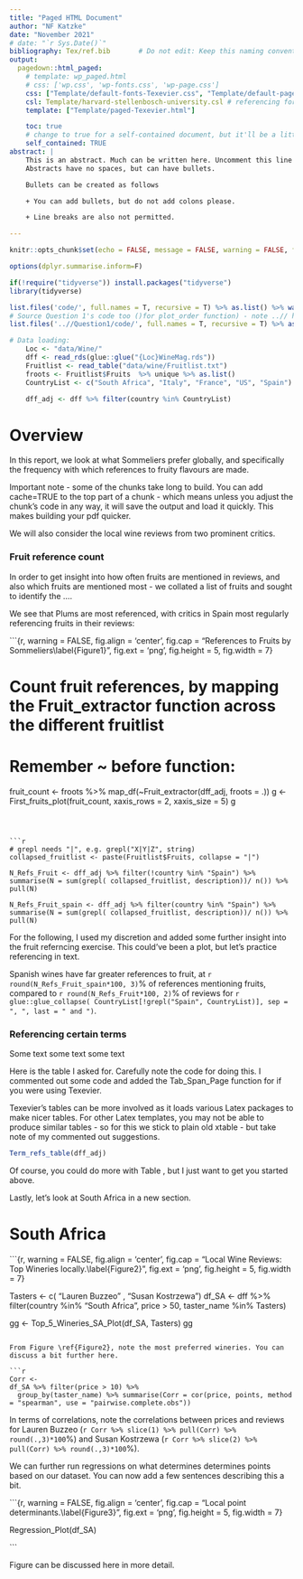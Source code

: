 ```yaml
---
title: "Paged HTML Document"
author: "NF Katzke"
date: "November 2021"
# date: "`r Sys.Date()`"
bibliography: Tex/ref.bib       # Do not edit: Keep this naming convention and location.
output:
  pagedown::html_paged:
    # template: wp_paged.html
    # css: ['wp.css', 'wp-fonts.css', 'wp-page.css']
    css: ["Template/default-fonts-Texevier.css", "Template/default-page-Texevier.css", "Template/default-Texevier.css"]
    csl: Template/harvard-stellenbosch-university.csl # referencing format used.
    template: ["Template/paged-Texevier.html"]

    toc: true
    # change to true for a self-contained document, but it'll be a litte slower for Pandoc to render
    self_contained: TRUE
abstract: |
    This is an abstract. Much can be written here. Uncomment this line to go without an abstract.
    Abstracts have no spaces, but can have bullets.

    Bullets can be created as follows

    + You can add bullets, but do not add colons please.

    + Line breaks are also not permitted.

---
```



```r
knitr::opts_chunk$set(echo = FALSE, message = FALSE, warning = FALSE, fig.width = 6, fig.height = 5)

options(dplyr.summarise.inform=F)

if(!require("tidyverse")) install.packages("tidyverse")
library(tidyverse)

list.files('code/', full.names = T, recursive = T) %>% as.list() %>% walk(~source(.))
# Source Question 1's code too ()for plot_order function) - note ..// here means go up one level from current folder
list.files('..//Question1/code/', full.names = T, recursive = T) %>% as.list() %>% walk(~source(.))

# Data loading:
    Loc <- "data/Wine/"
    dff <- read_rds(glue::glue("{Loc}WineMag.rds"))
    Fruitlist <- read_table("data/wine/Fruitlist.txt")
    froots <- Fruitlist$Fruits  %>% unique %>% as.list()
    CountryList <- c("South Africa", "Italy", "France", "US", "Spain")

    dff_adj <- dff %>% filter(country %in% CountryList)


```


# Overview

In this report, we look at what Sommeliers prefer globally, and specifically the frequency with which references to fruity flavours are made.

Important note - some of the chunks take long to build. You can add cache=TRUE to the top part of a chunk - which means unless you adjust the chunk's code in any way, it will save the output and load it quickly. This makes building your pdf quicker.


We will also consider the local wine reviews from two prominent critics.

### Fruit reference count

In order to get insight into how often fruits are mentioned in reviews, and also which fruits are mentioned most - we collated a list of fruits and sought to identify the ....

We see that Plums are most referenced, with critics in Spain most regularly referencing fruits in their reviews:

```{r,  warning =  FALSE, fig.align = 'center', fig.cap = "References to Fruits by Sommeliers\\label{Figure1}", fig.ext = 'png', fig.height = 5, fig.width = 7}

# Count fruit references, by mapping the Fruit_extractor function across the different fruitlist 
# Remember ~ before function:
fruit_count <- froots %>% map_df(~Fruit_extractor(dff_adj, froots = .))
g <- First_fruits_plot(fruit_count, xaxis_rows = 2, xaxis_size = 5)
g
```



```r
# grepl needs "|", e.g. grepl("X|Y|Z", string)
collapsed_fruitlist <- paste(Fruitlist$Fruits, collapse = "|")

N_Refs_Fruit <- dff_adj %>% filter(!country %in% "Spain") %>% summarise(N = sum(grepl( collapsed_fruitlist, description))/ n()) %>% pull(N)

N_Refs_Fruit_spain <- dff_adj %>% filter(country %in% "Spain") %>% summarise(N = sum(grepl( collapsed_fruitlist, description))/ n()) %>% pull(N)

```

For the following, I used my discretion and added some further insight into the fruit referncing exercise. This could've been a plot, but let's practice referencing in text.

Spanish wines have far greater references to fruit, at `r round(N_Refs_Fruit_spain*100, 3)`%  of references mentioning fruits, compared to 
`r round(N_Refs_Fruit*100, 2)`% of reviews for `r glue::glue_collapse( CountryList[!grepl("Spain", CountryList)], sep = ", ", last = " and ")`.

### Referencing certain terms

Some text some text some text

Here is the table I asked for. Carefully note the code for doing this. I commented out some code and added the Tab_Span_Page function for if you were using Texevier.

Texevier's tables can be more involved as it loads various Latex packages to make nicer tables. For other Latex templates, you may not be able to produce similar tables - so for this we stick to plain old xtable - but take note of my commented out suggestions.

```r
Term_refs_table(dff_adj)

```

Of course, you could do more with Table \ref{tab1}, but I just want to get you started above.


Lastly, let's look at South Africa in a new section.

# South Africa

```{r,  warning =  FALSE, fig.align = 'center', fig.cap = "Local Wine Reviews: Top Wineries locally.\\label{Figure2}", fig.ext = 'png', fig.height = 5, fig.width = 7}

Tasters <- c( "Lauren Buzzeo" , "Susan Kostrzewa")
df_SA <-
    dff %>% filter(country %in% "South Africa", price > 50, taster_name %in% Tasters)

gg <- Top_5_Wineries_SA_Plot(df_SA, Tasters)
gg
```

From Figure \ref{Figure2}, note the most preferred wineries. You can discuss a bit further here.

```r
Corr <- 
df_SA %>% filter(price > 10) %>% 
  group_by(taster_name) %>% summarise(Corr = cor(price, points, method = "spearman", use = "pairwise.complete.obs"))

```

In terms of correlations, note the correlations between prices and reviews for Lauren Buzzeo (`r Corr %>% slice(1) %>% pull(Corr) %>% round(.,3)*100`%) and Susan Kostrzewa (`r Corr %>% slice(2) %>% pull(Corr) %>% round(.,3)*100`%).


We can further run regressions on what determines determines points based on our dataset. You can now add a few sentences describing this a bit.

```{r,  warning =  FALSE, fig.align = 'center', fig.cap = "Local point determinants.\\label{Figure3}", fig.ext = 'png', fig.height = 5, fig.width = 7}

Regression_Plot(df_SA)

```

Figure \ref{Figure3} can be discussed here in more detail.



